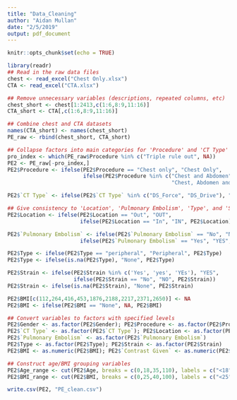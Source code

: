 ```yaml
---
title: "Data_Cleaning"
author: "Aidan Mullan"
date: "2/5/2019"
output: pdf_document
---
```


```r
knitr::opts_chunk$set(echo = TRUE)
```


```r
library(readr)
## Read in the raw data files
chest <- read_excel("Chest Only.xlsx")
CTA <- read_excel("CTA.xlsx")

## Remove unnecessary variables (descriptions, repeated columns, etc)
chest_short <- chest[1:2413,c(1:6,8:9,11:16)]
CTA_short <- CTA[,c(1:6,8:9,11:16)]

## Combine chest and CTA datasets
names(CTA_short) <- names(chest_short)
PE_raw <- rbind(chest_short, CTA_short)
```

```r
## Collapse factors into main categories for 'Procedure' and 'CT Type'
pro_index <- which(PE_raw$Procedure %in% c("Triple rule out", NA))
PE2 <- PE_raw[-pro_index,]
PE2$Procedure <- ifelse(PE2$Procedure == "Chest only", "Chest Only",
                        ifelse(PE2$Procedure %in% c("Chest and Abdomen", "Neck and Chest",
                                                    "Chest, Abdomen and Pelvis"), "CAP", PE2$Procedure))

PE2$`CT Type` <- ifelse(PE2$`CT Type` %in% c("DS_Force", "DS_Drive"), "DS_Scanner", PE2$`CT Type`)

## Give consistency to 'Location', 'Pulmonary Embolism', 'Type', and 'Strain' factor names
PE2$Location <- ifelse(PE2$Location == "Out", "OUT", 
                       ifelse(PE2$Location == "In", "IN", PE2$Location))

PE2$`Pulmonary Embolism` <- ifelse(PE2$`Pulmonary Embolism` == "No", "NO", 
                       ifelse(PE2$`Pulmonary Embolism` == "Yes", "YES", PE2$`Pulmonary Embolism`))

PE2$Type <- ifelse(PE2$Type == "peripheral", "Peripheral", PE2$Type)
PE2$Type <- ifelse(is.na(PE2$Type), "None", PE2$Type)

PE2$Strain <- ifelse(PE2$Strain %in% c('Yes', 'yes', 'YEs'), "YES",
                     ifelse(PE2$Strain == "No", "NO", PE2$Strain))
PE2$Strain <- ifelse(is.na(PE2$Strain), "None", PE2$Strain)

PE2$BMI[c(112,264,416,453,1876,2188,2217,2371,2650)] <- NA
PE2$BMI <- ifelse(PE2$BMI == "None", NA, PE2$BMI)
```

```r
## Convert variables to factors with specified levels
PE2$Gender <- as.factor(PE2$Gender); PE2$Procedure <- as.factor(PE2$Procedure)
PE2$`CT Type` <- as.factor(PE2$`CT Type`); PE2$Location <- as.factor(PE2$Location)
PE2$`Pulmonary Embolism` <- as.factor(PE2$`Pulmonary Embolism`)
PE2$Type <- as.factor(PE2$Type); PE2$Strain <- as.factor(PE2$Strain)
PE2$BMI <- as.numeric(PE2$BMI); PE2$`Contrast Given` <- as.numeric(PE2$`Contrast Given`)

## Construct age/BMI grouping variables
PE2$Age_range <- cut(PE2$Age, breaks = c(0,18,35,110), labels = c("<18", "18-35", ">35"))
PE2$BMI_range <- cut(PE2$BMI, breaks = c(0,25,40,100), labels = c("<25", "25-40", ">40"))
```

```r
write.csv(PE2, "PE_clean.csv")
```



